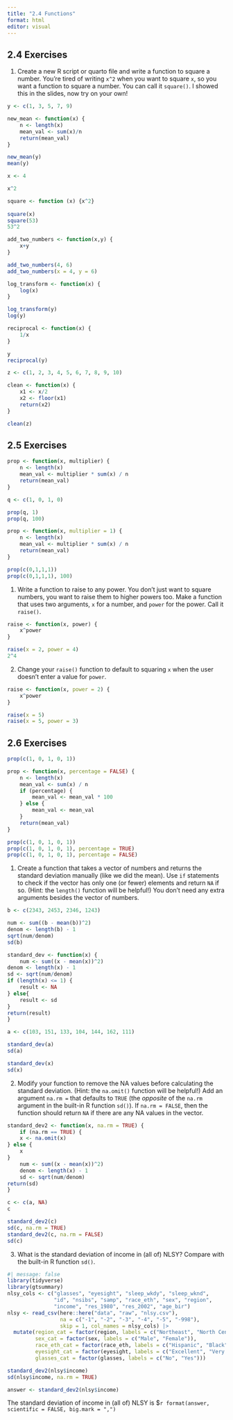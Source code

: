```yaml
---
title: "2.4 Functions"
format: html
editor: visual
---
```


## 2.4 Exercises

1.  Create a new R script or quarto file and write a function to square a number. You’re tired of writing `x^2` when you want to square `x`, so you want a function to square a number. You can call it `square()`. I showed this in the slides, now try on your own!

```r
y <- c(1, 3, 5, 7, 9)

new_mean <- function(x) {
	n <- length(x)
	mean_val <- sum(x)/n
	return(mean_val)
}

new_mean(y)
mean(y)
```

```r
x <- 4

x^2

square <- function (x) {x^2}
	
square(x)
square(53)
53^2
```

```r
add_two_numbers <- function(x,y) {
	x+y
}

add_two_numbers(4, 6)
add_two_numbers(x = 4, y = 6)
```

```r
log_transform <- function(x) {
	log(x)
}

log_transform(y)
log(y)
```

```r
reciprocal <- function(x) {
	1/x
}

y
reciprocal(y)
```

```r
z <- c(1, 2, 3, 4, 5, 6, 7, 8, 9, 10)

clean <- function(x) {
	x1 <- x/2
	x2 <- floor(x1)
	return(x2)
}

clean(z)
```

## 2.5 Exercises

```r
prop <- function(x, multiplier) {
	n <- length(x)
	mean_val <- multiplier * sum(x) / n
	return(mean_val)
}

q <- c(1, 0, 1, 0)

prop(q, 1)
prop(q, 100)
```

```r
prop <- function(x, multiplier = 1) {
	n <- length(x)
	mean_val <- multiplier * sum(x) / n
	return(mean_val)
}

prop(c(0,1,1,1))
prop(c(0,1,1,1), 100)
```

1.  Write a function to raise to any power. You don’t just want to square numbers, you want to raise them to higher powers too. Make a function that uses two arguments, `x` for a number, and `power` for the power. Call it `raise()`.

```r
raise <- function(x, power) {
	x^power
}

raise(x = 2, power = 4)
2^4
```

2.  Change your `raise()` function to default to squaring `x` when the user doesn’t enter a value for `power`.

```r
raise <- function(x, power = 2) {
	x^power
}

raise(x = 5)
raise(x = 5, power = 3)
```

## 2.6 Exercises

```r
prop(c(1, 0, 1, 0, 1))

prop <- function(x, percentage = FALSE) {
	n <- length(x)
	mean_val <- sum(x) / n
	if (percentage) {
		mean_val <- mean_val * 100
	} else {
		mean_val <- mean_val
	}
	return(mean_val)
}

prop(c(1, 0, 1, 0, 1))
prop(c(1, 0, 1, 0, 1), percentage = TRUE)
prop(c(1, 0, 1, 0, 1), percentage = FALSE)
```

1.  Create a function that takes a vector of numbers and returns the standard deviation manually (like we did the mean). Use `if` statements to check if the vector has only one (or fewer) elements and return `NA` if so. (Hint: the `length()` function will be helpful!) You don’t need any extra arguments besides the vector of numbers.

```r

b <- c(2343, 2453, 2346, 1243)

num <- sum((b - mean(b))^2)
denom <- length(b) - 1
sqrt(num/denom)
sd(b)

standard_dev <- function(x) {
	num <- sum((x - mean(x))^2)
denom <- length(x) - 1
sd <- sqrt(num/denom)
if (length(x) <= 1) {
	result <- NA
} else{
	result <- sd
}
return(result)
}

a <- c(103, 151, 133, 104, 144, 162, 111)

standard_dev(a)
sd(a)

standard_dev(x)
sd(x)
```

2.  Modify your function to remove the NA values before calculating the standard deviation. (Hint: the `na.omit()` function will be helpful!) Add an argument `na.rm =` that defaults to `TRUE` (the *opposite* of the `na.rm` argument in the built-in R function `sd()`). If `na.rm = FALSE`, then the function should return `NA` if there are any NA values in the vector.

```r
standard_dev2 <- function(x, na.rm = TRUE) {
	if (na.rm == TRUE) {
	x <- na.omit(x)
} else {
	x
}
	num <- sum((x - mean(x))^2)
	denom <- length(x) - 1
	sd <- sqrt(num/denom)
return(sd)
}

c <- c(a, NA)
c	

standard_dev2(c)
sd(c, na.rm = TRUE)
standard_dev2(c, na.rm = FALSE)
sd(c)

```

3.  What is the standard deviation of income in (all of) NLSY? Compare with the built-in R function `sd()`.

```r
#| message: false
library(tidyverse)
library(gtsummary)
nlsy_cols <- c("glasses", "eyesight", "sleep_wkdy", "sleep_wknd", 
               "id", "nsibs", "samp", "race_eth", "sex", "region", 
               "income", "res_1980", "res_2002", "age_bir")
nlsy <- read_csv(here::here("data", "raw", "nlsy.csv"), 
                 na = c("-1", "-2", "-3", "-4", "-5", "-998"),
                 skip = 1, col_names = nlsy_cols) |> 
  mutate(region_cat = factor(region, labels = c("Northeast", "North Central", "South", "West")),
         sex_cat = factor(sex, labels = c("Male", "Female")),
         race_eth_cat = factor(race_eth, labels = c("Hispanic", "Black", "Non-Black, Non-Hispanic")),
         eyesight_cat = factor(eyesight, labels = c("Excellent", "Very good", "Good", "Fair", "Poor")),
         glasses_cat = factor(glasses, labels = c("No", "Yes"))) 


```

```r
standard_dev2(nlsy$income)
sd(nlsy$income, na.rm = TRUE)

answer <- standard_dev2(nlsy$income)
```

The standard deviation of income in (all of) NLSY is \$`r format(answer, scientific = FALSE, big.mark = ",")`

